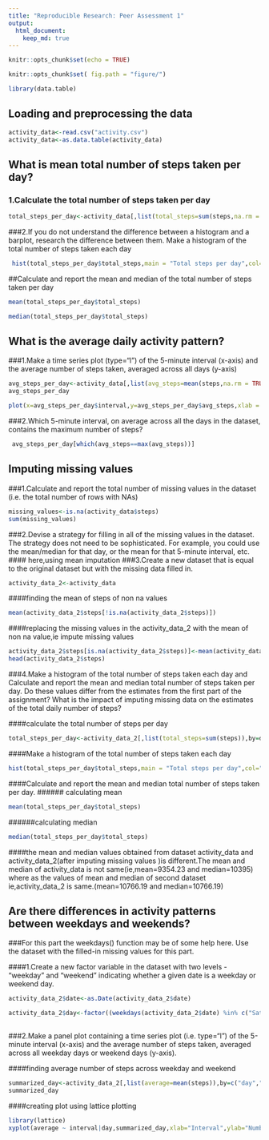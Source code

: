 ```yaml
---
title: "Reproducible Research: Peer Assessment 1"
output: 
  html_document:
    keep_md: true
---
```


```r

knitr::opts_chunk$set(echo = TRUE)

knitr::opts_chunk$set( fig.path = "figure/")

```

```r
library(data.table)
```

## Loading and preprocessing the data

```r
activity_data<-read.csv("activity.csv")
activity_data<-as.data.table(activity_data)
```

## What is mean total number of steps taken per day?


### 1.Calculate the total number of steps taken per day
```r
total_steps_per_day<-activity_data[,list(total_steps=sum(steps,na.rm = TRUE)),by=date]
```

###2.If you do not understand the difference between a histogram and a barplot, research the difference between them. Make a histogram of the total number of steps taken each day

```r
 hist(total_steps_per_day$total_steps,main = "Total steps per day",col="blue",xlab= "Total_steps")
```



##Calculate and report the mean and median of the total number of steps taken per day

```r
mean(total_steps_per_day$total_steps)
```

```r
median(total_steps_per_day$total_steps)
```

## What is the average daily activity pattern?

###1.Make a time series plot (type="l") of the 5-minute interval (x-axis) and the average number of steps taken, averaged across all days (y-axis)

```r
avg_steps_per_day<-activity_data[,list(avg_steps=mean(steps,na.rm = TRUE)),by=interval]
avg_steps_per_day

```


```r
plot(x=avg_steps_per_day$interval,y=avg_steps_per_day$avg_steps,xlab = " 5 minute interval",ylab = "average number of steps taken(across all days)",type="l")
```

###2.Which 5-minute interval, on average across all the days in the dataset, contains the maximum number of steps?

```r
 avg_steps_per_day[which(avg_steps==max(avg_steps))]
```


## Imputing missing values


###1.Calculate and report the total number of missing values in the dataset (i.e. the total number of rows with NAs)


```r
missing_values<-is.na(activity_data$steps)
sum(missing_values)
```

###2.Devise a strategy for filling in all of the missing values in the dataset. The strategy does not need to be sophisticated. For example, you could use the mean/median for that day, or the mean for that 5-minute interval, etc.
#### here,using mean imputation
###3.Create a new dataset that is equal to the original dataset but with the missing data filled in.

```r
activity_data_2<-activity_data
```

####finding the mean of steps of non na values
```r
mean(activity_data_2$steps[!is.na(activity_data_2$steps)])
```


####replacing the missing values in the activity_data_2 with the mean of non na value,ie impute missing values
```r
activity_data_2$steps[is.na(activity_data_2$steps)]<-mean(activity_data_2$steps[!is.na(activity_data_2$steps)])
head(activity_data_2$steps)
```

###4.Make a histogram of the total number of steps taken each day and Calculate and report the mean and median total number of steps taken per day. Do these values differ from the estimates from the first part of the assignment? What is the impact of imputing missing data on the estimates of the total daily number of steps?

####calculate the total number of steps per day 
```r
total_steps_per_day<-activity_data_2[,list(total_steps=sum(steps)),by=date]
```

####Make a histogram of the total number of steps taken each day

```r
hist(total_steps_per_day$total_steps,main = "Total steps per day",col="blue",xlab= "Total_steps")
```

####Calculate and report the mean and median total number of steps taken per day.
###### calculating mean
```r
mean(total_steps_per_day$total_steps)
```

######calculating median
```r
median(total_steps_per_day$total_steps)
```

####the mean and median values obtained from dataset activity_data  and activity_data_2(after imputing missing values )is different.The mean and median of activity_data is not same(ie,mean=9354.23 and median=10395) where as the values of mean and median of second dataset ie,activity_data_2 is same.(mean=10766.19 and median=10766.19)



## Are there differences in activity patterns between weekdays and weekends?

###For this part the weekdays() function may be of some help here. Use the dataset with the filled-in missing values for this part.

####1.Create a new factor variable in the dataset with two levels - "weekday" and "weekend" indicating whether a given date is a weekday or weekend day.

```r
activity_data_2$date<-as.Date(activity_data_2$date)

activity_data_2$day<-factor((weekdays(activity_data_2$date) %in% c("Saturday","Sunday") ),levels=c(TRUE,FALSE),labels=c("Weekend","Weekday"))
 
```

###2.Make a panel plot containing a time series plot (i.e. \color{red}{\verb|type = "l"|}type="l") of the 5-minute interval (x-axis) and the average number of steps taken, averaged across all weekday days or weekend days (y-axis). 

####finding average number of steps across weekday and weekend
```r
summarized_day<-activity_data_2[,list(average=mean(steps)),by=c("day","interval")]
summarized_day
```

####creating plot using lattice plotting 
```r
library(lattice)
xyplot(average ~ interval|day,summarized_day,xlab="Interval",ylab="Number of steps",type="l",layout=c(1,2))

```
 

 





